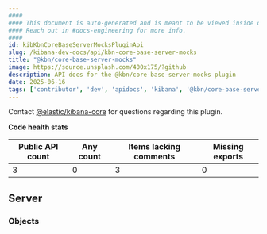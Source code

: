 ```yaml
---
####
#### This document is auto-generated and is meant to be viewed inside our experimental, new docs system.
#### Reach out in #docs-engineering for more info.
####
id: kibKbnCoreBaseServerMocksPluginApi
slug: /kibana-dev-docs/api/kbn-core-base-server-mocks
title: "@kbn/core-base-server-mocks"
image: https://source.unsplash.com/400x175/?github
description: API docs for the @kbn/core-base-server-mocks plugin
date: 2025-06-16
tags: ['contributor', 'dev', 'apidocs', 'kibana', '@kbn/core-base-server-mocks']
---
```




Contact [@elastic/kibana-core](https://github.com/orgs/elastic/teams/kibana-core) for questions regarding this plugin.

**Code health stats**

| Public API count  | Any count | Items lacking comments | Missing exports |
|-------------------|-----------|------------------------|-----------------|
| 3 | 0 | 3 | 0 |

## Server

### Objects
<DocDefinitionList data={kbnCoreBaseServerMocksObj.server.objects}/>


